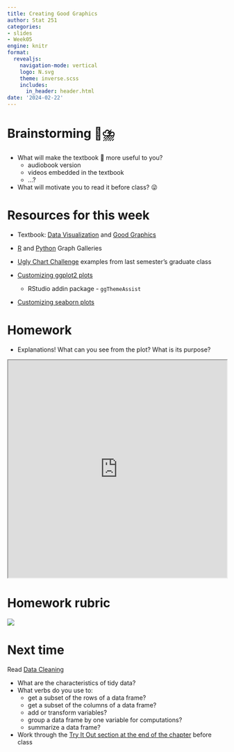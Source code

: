 ```yaml
---
title: Creating Good Graphics
author: Stat 251
categories:
- slides
- Week05
engine: knitr
format:
  revealjs:
    navigation-mode: vertical
    logo: N.svg
    theme: inverse.scss
    includes:
      in_header: header.html
date: '2024-02-22'
---
```


# Brainstorming &#x1F9E0;&#x26C8;&#xFE0F;

- What will make the textbook &#x1F4D6; more useful to you?
    - audiobook version
    - videos embedded in the textbook
    - ...?
- What will motivate you to read it before class? &#x1F61C;


# Resources for this week

- Textbook: [Data Visualization](https://srvanderplas.github.io/stat-computing-r-python/part-wrangling/02b-graphics.html) and [Good Graphics](https://srvanderplas.github.io/stat-computing-r-python/part-wrangling/02c-good-graphics.html)

- [R](https://r-graph-gallery.com/) and [Python](https://python-graph-gallery.com/) Graph Galleries

- [Ugly Chart Challenge](https://srvanderplas.github.io/unl-stat850/homework/08-results.html) examples from last semester's graduate class

- [Customizing ggplot2 plots](https://rdpeng.github.io/RProgDA/customizing-ggplot2-plots.html)
    - RStudio addin package - `ggThemeAssist`

- [Customizing seaborn plots](https://www.codecademy.com/article/seaborn-design-i)


# Homework
::: small

- Explanations! What can you see from the plot? What is its purpose?

:::

```{=html}
<iframe width="100%" height = "500px" src="https://srvanderplas.github.io/unl-stat251/homework/05-graphics-groundhogs.html"></iframe>
```


# Homework rubric

![](fig/graphics-groundhogs-rubric.png){fig-alt="Rubric for homework assignment. Data exploration is worth 2 points, and includes each variable explored and each plot described with 1-2 sentences. Grammar of graphics - probabilities and grammar of graphics - agreement are worth 1.5 points each. Ugly chart in R is worth 2.5 points, including the explanation of why the chart is ugly. Ugly chart in python is worth 2.5 points, including the explanation of why the chart is ugly."}

# Next time {.r-fit-text}

Read [Data Cleaning](https://srvanderplas.github.io/stat-computing-r-python/part-wrangling/03-data-cleaning.html)

::: small

  - What are the characteristics of tidy data?
  - What verbs do you use to:
      - get a subset of the rows of a data frame?
      - get a subset of the columns of a data frame?
      - add or transform variables?
      - group a data frame by one variable for computations?
      - summarize a data frame?
  - Work through the [Try It Out section at the end of the chapter](https://srvanderplas.github.io/stat-computing-r-python/part-wrangling/03-data-cleaning.html#try-it-out---data-cleaning) before class
:::
